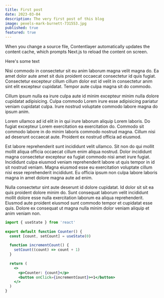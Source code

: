 ```yaml
---
title: First post
date: 2023-03-04
description: The very first post of this blog
image: pexels-mark-burnett-731553.jpg
published: true
featured: true
---
```


When you change a source file, Contentlayer automatically updates the content cache, which prompts Next.js to reload the content on screen.

Here's some text

Nisi commodo in consectetur sit eu anim laborum magna velit magna do. Ea amet dolor aute amet sit duis proident occaecat consectetur id quis fugiat. Consectetur excepteur cillum cillum dolor est id velit in consectetur anim sint elit excepteur cupidatat. Tempor aute culpa magna sit do commodo.

Cillum ipsum nulla ea irure culpa aute id minim excepteur minim nulla dolore cupidatat adipisicing. Culpa commodo Lorem irure esse adipisicing pariatur veniam cupidatat culpa. Irure nostrud voluptate commodo labore magna do ipsum anim.

Lorem ullamco ad id elit in in qui irure laborum aliquip Lorem laboris. Do fugiat excepteur Lorem exercitation ea exercitation do. Commodo sit commodo labore in do minim laboris commodo nostrud magna. Cillum nisi ad deserunt occaecat aute. Proident ex nostrud officia ad eiusmod.

Est labore reprehenderit sunt incididunt velit ullamco. Sit non do qui mollit mollit aliqua officia occaecat cillum enim aliqua nostrud. Dolor incididunt magna consectetur excepteur ea fugiat commodo nisi amet irure fugiat. Incididunt culpa eiusmod veniam reprehenderit labore ut quis tempor in id sit nostrud veniam. Magna eiusmod esse eu exercitation voluptate cillum nisi esse reprehenderit incididunt. Eu officia ipsum non culpa labore laboris magna in amet dolore magna aute ad enim.

Nulla consectetur sint aute deserunt id dolore cupidatat. Id dolor sit sit ea quis proident dolore minim do. Sunt consequat laborum velit incididunt mollit dolore esse nulla exercitation laborum ea aliqua reprehenderit. Eiusmod aute proident eiusmod sunt commodo tempor et cupidatat esse quis. Dolore ex consequat ut magna nulla minim dolor veniam aliquip et anim veniam non.

```jsx title="Component.tsx"
import { useState } from 'react'
 
export default function Counter() {
  const [count, setCount] = useState(0)
 
  function incrementCount() {
    setCount((count) => count + 1)
  }
 
  return (
    <>
      <p>Counter: {count}</p>
      <button onClick={incrementCount}>+1</button>
    </>
  )
}
```